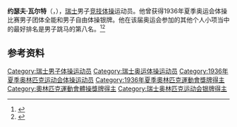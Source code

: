 {{NoteTA|G1=Sports}}
'''约瑟夫·瓦尔特'''（{{lang-de|Josef Walter}}，{{bd|1901年|12月1日|？}}），[[瑞士|瑞士]]男子[[竞技体操|竞技体操]]运动员。他曾获得1936年夏季奥运会体操比赛男子团体全能和男子自由体操银牌。他在该届奥运会参加的其他个人小项当中的最好排名是男子跳马的第八名。<ref>{{Cite web|title=Josef WALTER|url=https://www.olympic.org/josef-walter-1|accessdate=2021-03-27|work=International Olympic Committee|archive-date=2017-03-26|archive-url=https://web.archive.org/web/20170326205646/https://www.olympic.org/josef-walter-1|dead-url=no}}</ref><ref name=sports-ref>{{cite web |url=https://www.sports-reference.com/olympics/athletes/wa/josef-walter-2.html |archive-url=https://web.archive.org/web/20200417091234/https://www.sports-reference.com/olympics/athletes/wa/josef-walter-2.html |archive-date=2020-04-17 |title=Josef Walter |publisher=Sports Reference LLC |work=SR/Olympic Sports |accessdate=2009-10-06}}</ref>

== 参考资料 ==
{{reflist}}

{{Authority control}}
{{DEFAULTSORT:Walter, Josef}}
[[Category:瑞士男子体操运动员|Category:瑞士男子体操运动员]]
[[Category:瑞士奥运体操运动员|Category:瑞士奥运体操运动员]]
[[Category:1936年夏季奥林匹克运动会体操运动员|Category:1936年夏季奥林匹克运动会体操运动员]]
[[Category:1936年夏季奧林匹克運動會獎牌得主|Category:1936年夏季奧林匹克運動會獎牌得主]]
[[Category:奧林匹克運動會體操獎牌得主|Category:奧林匹克運動會體操獎牌得主]]
[[Category:瑞士奥林匹克运动会银牌得主|Category:瑞士奥林匹克运动会银牌得主]]
